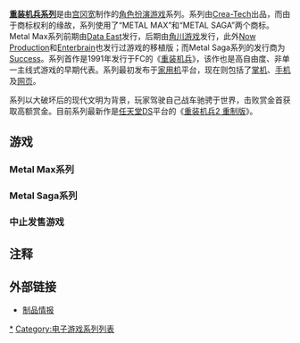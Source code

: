 {{NoteTA
| G1=Games
| 1=zh-cn:重装机兵; zh-tw:坦克戰記;
| 2=zh-cn:重装机兵回归; zh-tw:坦克戰記Returns;
| 3=zh-cn:荒野之眼; zh-tw:Wild Eyes;
| 4=zh-cn:Metal Saga; zh-tw:坦克傳說;
| 5=zh-cn:重装机兵 沙尘之锁; zh-tw:坦克傳說 砂塵之鎖;
| 6=zh-cn:重装机兵 钢之季节; zh-tw:坦克傳說 鋼之季節;
| 7=zh-cn:重装机兵 旋律连锁; zh-tw:坦克傳說Mobile;
| 8=zh-cn:重装机兵 新战线; zh-tw:坦克傳說New Frontier;
}}

'''[[重装机兵系列|重装机兵系列]]'''是由[[宫冈宽|宫冈宽]]制作的[[電子角色扮演遊戲|角色扮演游戏]]系列。系列由[[Crea-Tech|Crea-Tech]]出品，而由于商标权利的缘故，系列使用了“METAL MAX”和“METAL SAGA”两个商标。Metal Max系列前期由[[Data_East|Data East]]发行，后期由[[角川游戏|角川游戏]]发行，此外[[Now_Production|Now Production]]和[[Enterbrain|Enterbrain]]也发行过游戏的移植版；而Metal Saga系列的发行商为[[Success|Success]]。系列首作是1991年发行于FC的《[[重装机兵|重装机兵]]》，该作也是高自由度、非单一主线式游戏的早期代表。系列最初发布于[[家用机|家用机]]平台，现在则包括了[[掌机|掌机]]、[[手机|手机]]及[[网页|网页]]。

系列以大破坏后的现代文明为背景，玩家驾驶自己战车驰骋于世界，击败赏金首获取高额赏金。目前系列最新作是[[任天堂DS|任天堂DS]]平台的《[[重装机兵2_重制版|重装机兵2 重制版]]》。

== 游戏 ==

=== Metal Max系列 ===
{{expand section|《重装机兵4》的信息|time=2014-01-30T14:11:51+00:00}}

{{VG titles|
{{VG titles/item
| title = [[重装机兵|重装机兵]]
|date= {{vgr|JP|1991年5月24日}}
|multiplereleasedates= yes
|refs= <ref name="mm1">{{cite web|title=MetalMax概要１|url=http://www.crea-tech.net/GAMES/games_MM_gai01.html|publisher=Crea-Tech|accessdate=2012-02-02|language=ja|archive-date=2019-02-13|archive-url=https://web.archive.org/web/20190213012428/http://www.crea-tech.net/GAMES/games_MM_gai01.html|dead-url=no}}</ref>
|release= 1991年 – [[FC游戏机|FC游戏机]]<ref name="mm1" /><br />1995年 – [[超级任天堂|超级任天堂]]<ref name="mm2">{{cite web|title=MetalMax概要２|url=http://www.crea-tech.net/GAMES/games_MM_gai02.html|publisher=Crea-Tech|accessdate=2012-02-02|language=ja|archive-date=2020-06-26|archive-url=https://web.archive.org/web/20200626015912/http://www.crea-tech.net/GAMES/games_MM_gai02.html|dead-url=no}}</ref><br />2010年 – [[Virtual_Console|Virtual Console]]（[[Wii|Wii]] Virtual Console上的《重装机兵》）<ref name="mm1wii">{{cite web|title=VC メタルマックス|url=http://www.nintendo.co.jp/wii/vc/vc_mmx/index.html|publisher=Nintendo|accessdate=2012-02-02|language=ja|archive-date=2019-09-09|archive-url=https://web.archive.org/web/20190909144204/https://www.nintendo.co.jp/wii/vc/vc_mmx/index.html|dead-url=no}}</ref><br />2011年 – Virtual Console（Wii Virtual Console上的《重装机兵 回归》）<ref name="mmrwii">{{cite web|title=VC METAL MAX RETURNS|url=http://www.nintendo.co.jp/wii/vc/vc_mmr/index.html|publisher=Nintedso|accessdate=2012-02-02|language=ja|archive-date=2020-07-03|archive-url=https://web.archive.org/web/20200703171840/https://www.nintendo.co.jp/wii/vc/vc_mmr/index.html|dead-url=no}}</ref><br />2013年 – Virtual Console（[[任天堂3DS|任天堂3DS]] Virtual Console上的《重装机兵》）<ref name="mm13ds">{{cite web|title=ニンテンドー3DS｜メタルマックス|url=http://www.nintendo.co.jp/3ds/eshop/vc/tbtj/index.html|publisher=nintendo.co.jp|accessdate=2013-02-01|language=ja|date=2013-01-09|archive-date=2015-11-27|archive-url=https://web.archive.org/web/20151127020921/http://www.nintendo.co.jp/3ds/eshop/vc/tbtj/index.html|dead-url=no}}</ref>
 |notes=
* 游戏由[[DATA_EAST|DATA EAST]]持“METALMAX”商标发布。
* 超级任天堂的复刻版名为《重装机兵 回归》， 由[[空想科学|空想科学]]重制<ref name="mm2"/>。
* Virtual Console版均由[[Enterbrain|Enterbrain]]发行<ref name="mm1wii" /><ref name="mmrwii" /><ref name="mm13ds" />。
}}

{{VG titles/item
| title = [[重装机兵2|重装机兵2]]
|date= {{vgr|JP|1993年3月5日}}
|multiplereleasedates= yes
|refs=<ref name="mm2">{{cite web|title=MetalMax概要２|url=http://www.crea-tech.net/GAMES/games_MM_gai02.html|publisher=Crea-Tech|accessdate=2012-02-02|language=ja}}</ref>
|release= 1993年 – [[超级任天堂|超级任天堂]]<ref name="mm2" /><br />2003年 – [[Game_Boy_Advance|Game Boy Advance]]<ref name="mm2k">{{cite web|author=Random|title=ＤＡＴＡ　ＥＡＳＴ 与 ＭＥＴＡＬ　ＭＡＸ|url=http://metal_max2.ffsky.cn/data_east.htm|publisher=天幻网|accessdate=2012-02-05|language=zh-cn|archive-date=2020-02-17|archive-url=https://web.archive.org/web/20200217085210/http://metal_max2.ffsky.cn/data_east.htm|dead-url=no}}</ref><br />2010年 – [[Wii|Wii]]<ref name="mm2wii">{{cite web|title=VC メタルマックス2|url=http://www.nintendo.co.jp/wii/vc/vc_mmx2/index.html|publisher=Nintendo|accessdate=2012-02-02|language=ja|archive-date=2019-05-29|archive-url=https://web.archive.org/web/20190529082905/https://www.nintendo.co.jp/wii/vc/vc_mmx2/index.html|dead-url=no}}</ref><br />2011年 – [[任天堂DS|任天堂DS]]<ref name="mm2r">{{cite web|title=メタルマックス2:リローデッド|url=http://metalmax.info/commodity.html|accessdate=2012-02-02|language=ja|deadurl=yes|archiveurl=https://web.archive.org/web/20111209023418/http://metalmax.info/commodity.html|archivedate=2011-12-09}}</ref>
|notes=
* Game Boy Advance版名为《重装机兵2改》， 由[[Now_Production|Now Production]]移植并发行<ref name="mm2k" />。
* Wii版由[[Enterbrain|Enterbrain]]发行<ref name="mm2wii" />。
* 任天堂DS的重制版名为《[[重装机兵2：重制版|重装机兵2：重制版]]》， 由[[Cattle_Call|Cattle Call]]制作，[[角川书店|角川游戏]]发行<ref name="mm2r" />。
}}

{{VG titles/item
| title = [[重装机兵3|重装机兵3]]
|date= {{vgr|JP|2010年7月29日}}
|multiplereleasedates= yes
|refs=<ref name="mm3">{{cite web|title=メタルマックス3- 【製品情報】|url=http://metalmax.info/mm3/pinfo.html|accessdate=2012-02-02|language=ja|archive-date=2020-08-06|archive-url=https://web.archive.org/web/20200806215344/http://metalmax.info/mm3/pinfo.html|dead-url=no}}</ref>
|release= 2010年 – [[任天堂DS|任天堂DS]]<ref name="mm3" />
|notes=
* 游戏由Enterbrain持有商标权，并由[[角川书店|角川游戏]]发布<ref name="mm3" />。
}}
}}

=== Metal Saga系列 ===
{{VG titles|
{{VG titles/item
| title = [[重装机兵_沙尘之锁|重装机兵 沙尘之锁]]
|date= {{vgr|JP|2005年6月9日|NA|2006年4月25日}}
|multiplereleasedates= yes
|refs= <ref name="ms1">{{cite web|author=豊臣和孝|title=賞金稼ぎとして自由奔放に生きていくRPG 「メタルサーガ ～砂塵の鎖～」|url=http://game.watch.impress.co.jp/docs/20050630/ms.htm|publisher=Impress|accessdate=2012-02-19|language=ja|date=2005-06-30|archive-date=2013-06-28|archive-url=https://web.archive.org/web/20130628224953/http://game.watch.impress.co.jp/docs/20050630/ms.htm|dead-url=no}}</ref><ref name="ms1na">{{cite web|author=Jeff Haynes|title=Hands-on with Metal Saga|url=http://www.success-corp.co.jp/software/ps2/metalsaga/best/index.html|publisher=IGN|accessdate=2012-02-19|language=en|date=2006-03-06|archive-date=2021-02-22|archive-url=https://web.archive.org/web/20210222013332/http://www.success-corp.co.jp/software/ps2/metalsaga/best/index.html|dead-url=no}}</ref>
|release= 2005年 – [[PlayStation_2|PlayStation 2]]<ref name="ms1" /><br />2006年 – [[PlayStation_2|PlayStation 2]]<ref name="ms1na" /><ref name="ms1best">{{cite web|title=METAL SAGA ～砂塵の鎖～|url=http://www.success-corp.co.jp/software/ps2/metalsaga/best/index.html|publisher=Success|accessdate=2012-02-19|language=ja|archive-date=2021-02-22|archive-url=https://web.archive.org/web/20210222013332/http://www.success-corp.co.jp/software/ps2/metalsaga/best/index.html|dead-url=no}}</ref>
|notes=
* 作品采用新商标“METALSAGA”并由[[Success|Success]]发行<ref name="ms1" />。
* 本作为系列首次在北美发售<ref name="ms1na" />。
* 2006年3月发行日版“Best”版，价格较原版低廉<ref name="ms1best" />。
}}

{{VG titles/item
| title = [[重装机兵_钢之季节|重装机兵 钢之季节]]
|date= {{vgr|JP|2006年6月15日}}
|multiplereleasedates= yes
|refs= <ref name="ms2">{{cite web|title=METAL SAGA　鋼の季節|url=http://www.success-corp.co.jp/software/ds/metalsaga/index.html|publisher=SUCCESS|accessdate=2012-02-02|language=ja|archive-date=2020-09-18|archive-url=https://web.archive.org/web/20200918033637/http://www.success-corp.co.jp/software/ds/metalsaga/index.html|dead-url=no}}</ref>
|release= 2006年 – [[任天堂DS|任天堂DS]]<ref name="ms2" />
|notes=
}}

{{VG titles/item
| title = [[重装机兵_旋律连锁|重装机兵 旋律连锁]]
|date= {{vgr|JP|2007年}}
|multiplereleasedates= yes
|refs= <ref name="ms3">{{cite web|title=METAL SAGA MOBILE|url=http://www.successnetworks.co.jp/keitai/docomo/metalsaga_mobile/index.shtml|publisher=SUCCESS|accessdate=2012-02-02|language=ja|deadurl=yes|archiveurl=https://web.archive.org/web/20101223110901/http://www.successnetworks.co.jp/keitai/docomo/metalsaga_mobile/index.shtml|archivedate=2010-12-23}}</ref>
|release= 2007年 – [[DoCoMo|DoCoMo]]<ref name="ms3" />
|notes=
* 专供日本[[NTT_DoCoMo|NTT DoCoMo]]手机。
}}

{{VG titles/item
| title = [[重装机兵_新战线|重装机兵 新战线]]
|date= {{vgr|JP|2010年3月18日|CN|2011年}}
|multiplereleasedates= yes
|refs=  <ref name="ms4">{{cite web|title=正式サービス開始のお知らせ|url=http://www.success-corp.co.jp/software/mixiapp/metalsaga/i1003182359-01.html|publisher=Success|accessdate=2012-02-19|language=ja|year=2010-03-18|deadurl=yes|archiveurl=https://web.archive.org/web/20120219163948/http://www.success-corp.co.jp/software/mixiapp/metalsaga/i1003182359-01.html|archivedate=2012-02-19}}</ref><ref name="ms4cn">{{cite web|title=重装机兵之新战线|url=http://www.metalsaga.cn/yxjs/yxbg/|publisher=泰圣思|accessdate=2012-02-02|language=zh-cn|deadurl=yes|archiveurl=https://archive.is/20120805011737/http://www.metalsaga.cn/yxjs/yxbg/|archivedate=2012-08-05}}</ref>
|release= 2010年 – [[网页游戏|网页]]
|notes=
* 本作为[[网页游戏|网页游戏]]。
* 游戏为社交网站Mixi组件，2010年1月14日公测<ref>{{cite web|title=オープンβテスト開始について|url=http://www.success-corp.co.jp/software/mixiapp/metalsaga/i1001142000-01.html|publisher=Success|accessdate=2012-02-19|language=ja|date=2010-01-14|deadurl=yes|archiveurl=https://web.archive.org/web/20120220050425/http://www.success-corp.co.jp/software/mixiapp/metalsaga/i1001142000-01.html|archivedate=2012-02-20}}</ref>，同年3月18日正式运营<ref name="ms4" />。
* 游戏引进中国大陆，官方代理为泰圣思<ref name="ms4cn" />。
}}
}}

=== 中止发售游戏 ===

{{VG titles|
{{VG titles/item
| title = [[重装机兵_荒野之眼|重装机兵 荒野之眼]]
| date=
| multiplereleasedates= yes
| canceled= 2001年
| refs=
| release= 2001年 – [[Dreamcast|Dreamcast]]<ref name="mmweign">{{cite web|title=Metal Max Wild Eyes|url=http://dreamcast.ign.com/objects/015/015512.html|publisher=IGN|accessdate=2012-02-02|language=en|archive-date=2012-03-05|archive-url=https://web.archive.org/web/20120305082830/http://dreamcast.ign.com/objects/015/015512.html|dead-url=no}}</ref>
| notes=
* 系列原定由[[ASCII|ASCII]]发行<ref name="mmwe">{{cite web|title=MetalMax概要４|url=http://www.crea-tech.net/GAMES/games_MM_gai04.html|publisher=Crea-Tech|accessdate=2012-02-02|language=ja|archive-date=2013-06-23|archive-url=https://web.archive.org/web/20130623022544/http://www.crea-tech.net/GAMES/games_MM_gai04.html|dead-url=no}}</ref>。
* 系列曾暂名《重装机兵Overdrive》<ref name="mmodign">{{cite web|title=Metal Max Comes to the Dreamcast|url=http://dreamcast.ign.com/articles/070/070843p1.html|publisher=IGN|accessdate=2012-02-02|language=en|archive-date=2012-03-22|archive-url=https://web.archive.org/web/20120322110354/http://dreamcast.ign.com/articles/070/070843p1.html|dead-url=no}}</ref>。
}}

{{VG titles/item
| title = [[重装机兵_回归改|重装机兵 回归改]]
| date =
| multiplereleasedates = yes
| canceled = 2003年
| refs =
| release = 2003年 – [[Game_Boy_Advance|Game Boy Advance]]<ref name="mmrk">{{cite web|title=ナウプロダクション、タイトルと発売日を正式決定 GBA「メタルマックス R 改」、「メタルマックス 2 改」|url=http://game.watch.impress.co.jp/docs/20030319/mm.htm|publisher=GAME Watch|accessdate=2012-02-02|language=ja|archive-date=2013-06-24|archive-url=https://web.archive.org/web/20130624140112/http://game.watch.impress.co.jp/docs/20030319/mm.htm|dead-url=no}}</ref>
| notes =
* 游戏是《[[重装机兵_回归|重装机兵 回归]]》的GBA移植版，由[[Now_Production|Now Production]]移植发行<ref name="mmrk" />。
* 由于Data East破产管理人行使了委托撤回权，导致游戏未能发售<ref name="ms1" />。
}}
}}

== 注释 ==
{{reflist}}

== 外部链接 ==
* [http://zzjb.com/products/start 制品情报] {{Wayback|url=http://zzjb.com/products/start |date=20210121053304 }}

{{重装机兵系列}}

{{DEFAULTSORT:Metal Max}}
[[Category:重装机兵系列|*]]
[[Category:电子游戏系列列表|Category:电子游戏系列列表]]